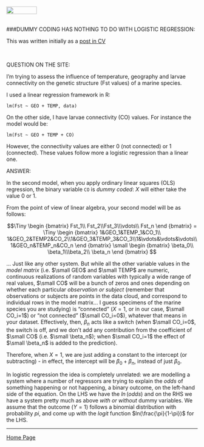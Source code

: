 <br>
<a href="http://rinterested.github.io/statistics/index.html">
<img HEIGHT="20" WIDTH="80" src="https://cloud.githubusercontent.com/assets/9312897/10556783/a27a26fa-745c-11e5-9b1a-2d5bd737387a.PNG"></a>
<br><br>

###DUMMY CODING HAS NOTHING TO DO WITH LOGISTIC REGRESSION:
<br>

This was written initially as a [post in CV](http://stats.stackexchange.com/a/174247/67822)

<br>

QUESTION ON THE SITE:

I'm trying to assess the influence of temperature, geography and larvae connectivity on the genetic structure (Fst values) of a marine species.

I used a linear regression framework in R:

    lm(Fst ~ GEO + TEMP, data)

On the other side, I have larvae connectivity (CO) values. For instance the model would be:

    lm(Fst ~ GEO + TEMP + CO)

However, the connectivity values are either 0 (not connected) or 1 (connected). These values follow more a logistic regression than a linear one. 

ANSWER:

In the second model, when you apply ordinary linear squares (OLS) regression, the binary variable `CO` is *dummy coded*: $X$ will either take the value $0$ or $1$. 

From the point of view of linear algebra, your second model will be as follows:

$$\Tiny \begin {bmatrix}  
Fst_1\\ Fst_2\\Fst_3\\\vdots\\ Fst_n
\end {bmatrix}  = \Tiny \begin {bmatrix}  
1&GEO_1&TEMP_1&CO_1\\ 1&GEO_2&TEMP2&CO_2\\1&GEO_3&TEMP_3&CO_3\\1&\vdots&\vdots&\vdots\\ 1&GEO_n&TEMP_n&CO_n
\end {bmatrix} \small \begin {bmatrix}  
\beta_0\\ \beta_1\\\beta_2\\ \beta_n
\end {bmatrix} $$

... Just like any other system. But while all the other variable values in the *model matrix* (i.e. $\small GEO$ and $\small TEMP$ are numeric, continuous realizations of random variables with typically a wide range of real values, $\small CO$ will be a bunch of zeros and ones depending on whether each particular *observation or subject* (remember that observations or subjects are points in the data cloud, and correspond to individual rows in the model matrix... I guess specimens of the marine species you are studying) is "connected" ($X=1$, or in our case, $\small CO_i=1$) or "not connected" ($\small CO_i=0$), whatever that means in your dataset. Effectively, then, $\beta_n$ acts like a switch (when $\small CO_i=0$, the switch is off, and we don't add any contribution from the coefficient of $\small CO$ (i.e. $\small \beta_n$); when $\small CO_i=1$ the effect of $\small \beta_n$ is added to the prediction).

Therefore, when $X=1$, we are just adding a constant to the intercept (or subtracting) - in effect, the intercept will be $\beta_0+\beta_n$, instead of just $\beta_0$.

In logistic regression the idea is completely unrelated: we are modelling a system where a number of regressors are trying to explain the *odds* of something happening or not happening, a binary outcome, on the left-hand side of the equation. On the LHS we have the $ln\,(odds)$ and on the RHS we have a system pretty much as above *with or without* dummy variables. We assume that the outcome ($Y=1$) follows a binomial distribution with probability $pi$, and come up with the *logit* function $ln(\frac{\pi}{1-\pi})$ for the LHS.

---

<a href="http://rinterested.github.io/statistics/index.html">Home Page</a>